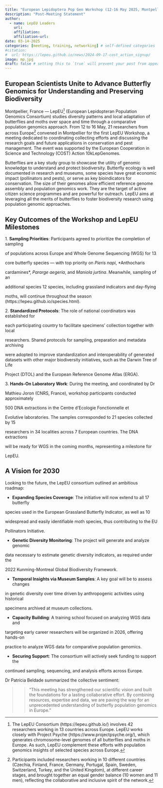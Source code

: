 ```yaml
---
title: "European Lepidoptera Pop Gen Workshop (12-16 May 2025, Montpellier, France) - Post Meeting Statement"
description: "Post-Meeting Statement"
author:
  - name: LepEU Leaders
    url: 
    affiliation: 
    affiliation-url:
date: 03-14-2025
categories: [meeting, training, networking] # self-defined categories
#citation: 
#  url: https://lepeu.github.io/news/2024-09-17-cost_action_signup/ 
image: mp.jpg
draft: false # setting this to `true` will prevent your post from appearing on your listing page until you're ready!
---
```


## European Scientists Unite to Advance Butterfly Genomics for Understanding and Preserving Biodiversity

Montpellier, France --- LepEU[^1] (European Lepidopteran Population Genomics Consortium) studies diversity patterns and local adaptation of butterflies and moths over space and time through a comparative population genomics approach. From 12 to 16 May, 21 researchers from across Europe[^2] convened in Montpellier for the first LepEU Workshop, a meeting dedicated to coordinating collecting efforts and discussing the research goals and future applications in conservation and pest management. The event was supported by the European Cooperation in Science and Technology (COST) Action 10kLepGenomes.

[^1]: The LepEU Consortium (https://lepeu.github.io/) involves 42 researchers working in 13 countries across Europe. LepEU works closely with Project Psyche (https://www.projectpsyche.org/), which generates chromosome-level genomes of all butterflies and moths in Europe. As such, LepEU complement these efforts with population genomics insights of selected species across Europe.

[^2]: Participants included researchers working in 10 different countries (Czechia, Finland, France, Germany, Portugal, Spain, Sweden, Switzerland, Turkey, and the United Kingdom), at different career stages, and brought together an equal gender balance (10 women and 11 men), reflecting the collaborative and inclusive spirit of the network.

Butterflies are a key study group to showcase the utility of genomic knowledge to understand and protect biodiversity. Butterfly ecology is well documented in research and museums, some species have great economic impact (pollinators and pests), or serve as key bioindicators for conservation. The size of their genomes allow efficient reference genome assembly and population genomics work. They are the target of active citizen science programmes and are powerful for outreach. LepEU aims at leveraging all the merits of butterflies to foster biodiversity research using population genomic approaches.

## Key Outcomes of the Workshop and LepEU Milestones

1\. **Sampling Priorities**: Participants agreed to prioritize the completion of sampling

of populations across Europe and Whole Genome Sequencing (WGS) for 13

core butterfly species --- with top priority on *Pieris napi*, \*Anthocharis

cardamines\*, *Pararge aegeria*, and *Maniola jurtina*. Meanwhile, sampling of an

additional species 12 species, including grassland indicators and day-flying

moths, will continue throughout the season (https://lepeu.github.io/species.html).

2\. **Standardized Protocols**: The role of national coordinators was established for

each participating country to facilitate specimens' collection together with local

researchers. Shared protocols for sampling, preparation and metadata archiving

were adopted to improve standardization and interoperability of generated datasets with other major biodiversity initiatives, such as the Darwin Tree of Life

Project (DTOL) and the European Reference Genome Atlas (ERGA).

3\. **Hands-On Laboratory Work**: During the meeting, and coordinated by Dr

Mathieu Joron (CNRS, France), workshop participants conducted approximately

500 DNA extractions in the Centre d'Ecologie Fonctionnelle et

Evolutive laboratories. The samples corresponded to 21 species collected by 15

researchers in 34 localities across 7 European countries. The DNA extractions

will be ready for WGS in the coming months, representing a milestone for

LepEU.

## A Vision for 2030

Looking to the future, the LepEU consortium outlined an ambitious roadmap:

-   **Expanding Species Coverage**: The initiative will now extend to all 17 butterfly

species used in the European Grassland Butterfly Indicator, as well as 10

widespread and easily identifiable moth species, thus contributing to the EU

Pollinators Initiative.

-   **Genetic Diversity Monitoring**: The project will generate and analyze genomic

data necessary to estimate genetic diversity indicators, as required under the

2022 Kunming-Montreal Global Biodiversity Framework.

-   **Temporal Insights via Museum Samples**: A key goal will be to assess changes

in genetic diversity over time driven by anthropogenic activities using historical

specimens archived at museum collections.

-   **Capacity Building**: A training school focused on analyzing WGS data and

targeting early career researchers will be organized in 2026, offering hands-on

practice to analyze WGS data for comparative population genomics.

-   **Securing Support**: The consortium will actively seek funding to support the

continued sampling, sequencing, and analysis efforts across Europe.


Dr Patrícia Beldade summarized the collective sentiment: 

>> "This meeting has strengthened our scientific vision and built the foundations for a lasting collaborative effort. By combining resources, expertise and data, we are paving the way for an unprecedented understanding of butterfly population genomics in Europe."
